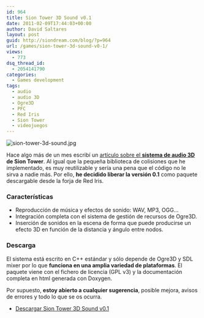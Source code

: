 ```yaml
---
id: 964
title: Sion Tower 3D Sound v0.1
date: 2011-02-09T17:44:03+00:00
author: David Saltares
layout: post
guid: http://siondream.com/blog/?p=964
url: /games/sion-tower-3d-sound-v0-1/
views:
  - 773
dsq_thread_id:
  - 2054141790
categories:
  - Games development
tags:
  - audio
  - audio 3D
  - Ogre3D
  - PFC
  - Red Iris
  - Sion Tower
  - videojuegos
---
```


![sion-tower-3d-sound.jpg](/img/wp/sion-tower-3d-sound.webp)

Hace algo más de un mes escribí un [artículo sobre el **sistema de audio 3D**](/proyectos/pfc/sion-tower/sistema-de-audio-pseudo-3d-integrado-con-ogre/) **de Sion Tower**. Al igual que la pequeña biblioteca de colisiones que he implementado, es muy reutilizable y sería una pena que el código no le sirva a nadie más. Por ello, **he decidido liberar la versión 0.1** como paquete descargable desde la forja de Red Iris.

### Características

- Reproducción de música y efectos de sonido: WAV, MP3, OGG…
- Integración completa con el sistema de gestión de recursos de Ogre3D.
- Inserción de sonidos en la escena de forma que puede producirse un efecto 3D en función de la distancia y ángulo entre nodos.

### Descarga

El sistema está escrito en C++ estándar y sólo depende de Ogre3D y SDL mixer por lo que **funciona en una amplia variedad de plataformas**. El paquete viene con el fichero de licencia (GPL v3) y la documentación completa en html generada con Doxygen.

Por supuesto, **estoy abierto a cualquier sugerencia**, posible mejora, avisos de errores y todo lo que se os ocurra.

- [Descargar Sion Tower 3D Sound v0.1](http://forja.rediris.es/frs/download.php/2074/siontower-3dsound-v0.1.zip)
